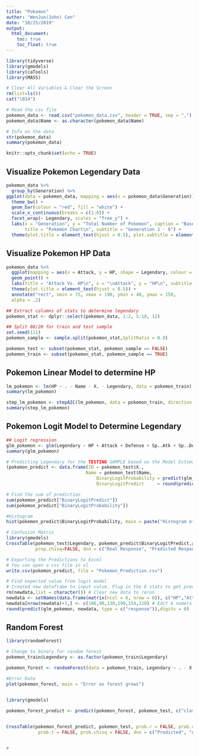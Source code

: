 ```yaml
---
title: "Pokemon"
author: "WenJun(John) Cen"
date: "10/25/2019"
output: 
  html_document:
    toc: true
    toc_float: true
---
```


```r

library(tidyverse)
library(gmodels)
library(caTools)
library(MASS)

# Clear All Variables & Clear the Screen
rm(list=ls())
cat("\014")

# Read the csv file
pokemon_data <- read.csv("pokemon_data.csv", header = TRUE, sep = ",")
pokemon_data$Name <- as.character(pokemon_data$Name)

# Info on the data
str(pokemon_data)
summary(pokemon_data)

knitr::opts_chunk$set(echo = TRUE)
```

## Visualize Pokemon Legendary Data
```r

pokemon_data %>%
  group_by(Generation) %>%
ggplot(data = pokemon_data, mapping = aes(x = pokemon_data$Generation)) +
  theme_bw() +
  geom_bar(colour = "red", fill = "white") +
  scale_x_continuous(breaks = c(1:6)) +
  facet_wrap(~ Legendary, scales = "free_y") +
  labs(x = "Generation", y = "Total Number of Pokemon", caption = "Based on Kaggle",
       title = "Pokemon Chart\n", subtitle = "Generation 1 - 6") +
  theme(plot.title = element_text(hjust = 0.5), plot.subtitle = element_text(hjust = 0.5))
```

## Visualize Pokemon HP Data

```r
pokemon_data %>%
  ggplot(mapping = aes(x = Attack, y = HP, shape = Legendary, colour = Legendary)) +
  geom_point() +
  labs(title = "Attack Vs. HP\n", x = "\nAttack", y = "HP\n", subtitle = "Pokemon Statistics\n") +
  theme(plot.title = element_text(hjust = 0.5)) +
  annotate("rect", xmin = 75, xmax = 190, ymin = 40, ymax = 150,
  alpha = .2)
```


```r
## Extract columns of stats to determine legendary
pokemon_stat <- dplyr::select(pokemon_data, 1:2, 5:10, 12)

## Split 80/20 for train and test sample
set.seed(111)
pokemon_sample <- sample.split(pokemon_stat,SplitRatio = 0.8)

pokemon_test <- subset(pokemon_stat, pokemon_sample == FALSE)
pokemon_train <- subset(pokemon_stat, pokemon_sample == TRUE)
```

## Pokemon Linear Model to determine HP

```r

lm_pokemon <- lm(HP ~ . - Name - X. - Legendary, data = pokemon_train)
summary(lm_pokemon)

step_lm_pokemon <- stepAIC(lm_pokemon, data = pokemon_train, direction = "both")
summary(step_lm_pokemon)
```

## Pokemon Logit Model to Determine Legendary

```r
## Logit regression
glm_pokemon <- glm(Legendary ~ HP + Attack + Defense + Sp..Atk + Sp..Def + Speed, family = binomial(link = "logit"), data = pokemon_train)
summary(glm_pokemon)

# Predicting Legendary for the TESTING SAMPLE based on the Model Estimates
(pokemon_predict <- data.frame(ID = pokemon_test$X.,
                              Name = pokemon_test$Name,
                                  BinaryLogitProbability = predict(glm_pokemon, pokemon_test, type = c("response")),
                                  BinaryLogitPredict     = round(predict(glm_pokemon, pokemon_test, type = c("response")), digits = 0)))

# Find the sum of prediction
sum(pokemon_predict["BinaryLogitPredict"])
sum(pokemon_predict["BinaryLogitProbability"])

#Histogram
hist(pokemon_predict$BinaryLogitProbability, main = paste("Histogram of Response Probs"), xlab = "Prob of Response")

# Confusion Matrix
library(gmodels)
CrossTable(pokemon_test$Legendary, pokemon_predict$BinaryLogitPredict,prop.r=TRUE, prop.c=FALSE, prop.t=FALSE,
           prop.chisq=FALSE, dnn = c("Real Response", "Predicted Response"))
```

```r
# Exporting the Predictions to Excel
# You can open a csv file in xl
write.csv(pokemon_predict, file = "Pokemon_Prediction.csv")
```

```r
# Find expected value from logit model
# Created new dataframe to input value. Plug in the 6 stats to get predicted binary on whether it is legendary.
rm(newdata,list = character()) # Clear new data to rerun
newdata <- setNames(data.frame(matrix(ncol = 6, nrow = 0)), c("HP","Attack","Defense","Sp..Atk","Sp..Def","Speed"))
newdata[nrow(newdata)+1,] <- c(106,90,130,190,154,110) # Edit 6 numers for model predictions
round(predict(glm_pokemon, newdata, type = c("response")),digits = 0)
```

## Random Forest
```r
library(randomForest)

# Change to binary for random forest
pokemon_train$Legendary <- as.factor(pokemon_train$Legendary)

pokemon_forest <- randomForest(data = pokemon_train, Legendary ~ . - X. - Name, ntree=5000, mtry=3)

#Error Rate
plot(pokemon_forest, main = "Error as forest grows")


library(gmodels)

pokemon_forest_predict <- predict(pokemon_forest, pokemon_test, c("class"), predict.all = FALSE)

  
CrossTable(pokemon_forest_predict, pokemon_test, prob.r = FALSE, prob.c = FALSE, 
            prob.t = FALSE, prob.chisq = FALSE, dnn = c("Predicted", "Actual"))


#
```